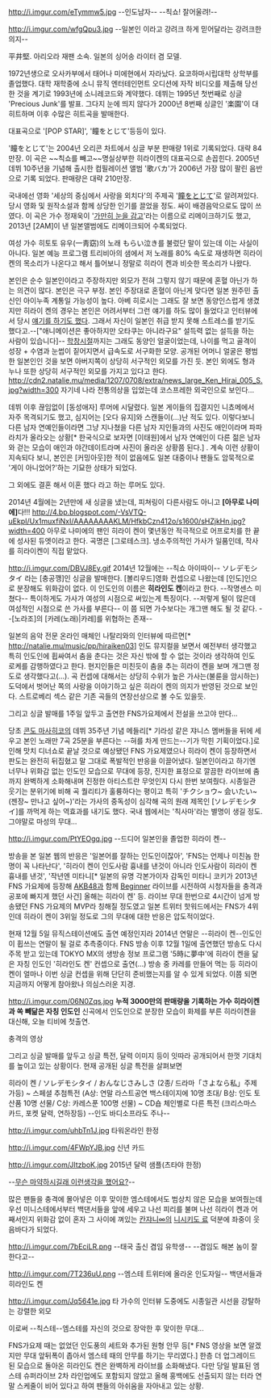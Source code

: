 http://i.imgur.com/eTymmw5.jpg
--인도남자-- --칙쇼! 잘어울려!--

http://i.imgur.com/wfgQpu3.jpg
--일본인 이라고 강려크 하게 믿어달라는 강려크한 의지--

平井堅. 아리오라 재팬 소속. 일본의 싱어송 라이터 겸 모델.

1972년생으로 오사카부에서 태어나 미에현에서 자라났다. 요코하마시립대학 상학부를 졸업했다. 대학 재학중에 소니 뮤직 엔터테인먼트 오디션에 자작 비디오를 제출해 당선한 것을 계기로 1993년에 소니레코드와 계약했다. 데뷔는 1995년 첫번째로 싱글 'Precious Junk'를 발표. 그다지 눈에 띄지 않다가 2000년 8번째 싱글인 '楽園'이 대히트하며 이후 수많은 히트곡을 발매한다.

대표곡으로 '[POP STAR]', '瞳をとじて'등등이 있다.

'瞳をとじて'는 2004년 오리콘 차트에서 싱글 부분 판매량 1위로 기록되었다. 대략 84만장. 이 곡은 ~~칙쇼를 빼고~~명실상부한 히라이켄의 대표곡으로 손꼽힌다.
2005년 데뷔 10주년을 기념해 출시한 컴필레이션 앨범 '歌バカ'가 2006년 가장 많이 팔린 음반으로 기록 되었다. 판매량은 대략 210만장.

국내에선 영화 '세상의 중심에서 사랑을 외치다'의 주제곡 '[http://www.youtube.com/watch?v=hLKOZi7Lw94 瞳をとじて]'로 알려져있다. 당시 영화 및 원작소설과 함께 상당한 인기를 끌었을 정도. 싸이 배경음악으로도 많이 쓰였다. 이 곡은 가수 정재욱이 '[http://www.youtube.com/watch?v=M-QsQQl7RPk 가만히 눈을 감고]'라는 이름으로 리메이크하기도 했고, 2013년 [2AM]이 낸 일본앨범에도 리메이크되어 수록되었다.
 
여성 가수 히토토 유우(一靑窈)의 노래 もらい泣き를 불렀단 말이 있는데 이는 사실이 아니다. 일본 예능 프로그램 트리비아의 샘에서 저 노래를 80% 속도로 재생하면 히라이 켄의 목소리가 나온다고 해서 틀어보니 정말로 히라이 켄과 비슷한 목소리가 나왔다. 

본인은 순수 일본인이라고 주장하지만 외모가 전혀 그렇지 않기 때문에 혼혈 아닌가 하는 의견이 많다. 본인은 극구 부정. 본인 주장대로 혼혈이 아닌게 맞다면 일본 원주민 출신인 아이누족 계통일 가능성이 높다. 아베 히로시는 그래도 잘 보면 동양인스럽게 생겼지만 히라이 켄의 경우는 본인은 어려서부터 그런 얘기를 하도 많이 들었다고 인터뷰에서 당시 [http://www.youtube.com/watch?v=7T1AXrUoli4 얘기를 하기도 했다]. 그래서 자신이 일본인 취급 받지 못해 스트레스를 받기도 했다고.--["애니메이션은 좋아하지만 오타쿠는 아니라구요" 설득력 없는 설득을 하는 사람이 있습니다]--  [http://cfile22.uf.tistory.com/image/155B59204AAE70C01EC4DB 학창시절]까지는 그래도 동양인 얼굴이었는데, 나이를 먹고 골격이 성장 + 수염과 눈썹이 짙어지면서 급속도로 서구화한 모양. 공개된 어머니 얼굴은 평범한 일본인인 것을 보면 아버지쪽이 상당히 서구적인 외모를 가진 듯. 본인 외에도 형과 누나 또한 상당히 서구적인 외모를 가지고 있다고 한다. 
http://cdn2.natalie.mu/media/1207/0708/extra/news_large_Ken_Hirai_005_S.jpg?width=300
자기네 나라 전통의상을 입었는데 코스프레한 외국인으로 보인다...

데뷔 이후 끊임없이 [동성애자] 루머에 시달렸다. 일본 게이들의 집결지인 니쵸메에서 자주 목격되기도 했고, 심지어는 [오다 유지]와 스캔들이(...)난 적도 있다. 이렇다보니 다른 남자 연예인들이라면 그냥 지나쳤을 다른 남자 지인들과의 사진도 애인이라며 파파라치가 올라오는 상황[* 한국식으로 보자면 [이태원]에서 남자 연예인이 다른 젊은 남자와 걷는 모습이 애인과 야간데이트라며 사진이 올라온 상황쯤 된다.] . 계속 이런 상황이 지속되다 보니, 본인은 [커밍아웃]한 적이 없음에도 일본 대중이나 팬들도 암묵적으로 '게이 아니었어?'하는 기묘한 상태가 되었다.

그 외에도 결혼 해서 이혼 했다 라고 하는 루머도 있다.

2014년 4월에는 2년만에 새 싱글을 냈는데, 피쳐링이 다른사람도 아니고 '''[아무로 나미에]'''다!!!
http://4.bp.blogspot.com/-VsVTQ-uEkpI/Ux1muxfiNxI/AAAAAAAAKLM/HfkbCzn412o/s1600/sHZjkHn.jpg?width=400
아무로 나미에의 팬인 히라이 켄이 몇년동안 적극적으로 어프로치를 한 끝에 성사된 듀엣이라고 한다.
곡명은 [그로테스크]. 냉소주의적인 가사가 일품인데, 작사를 히라이켄이 직접 맡았다.

http://i.imgur.com/DBVJ8Ey.gif
2014년 12월에는 --칙쇼 아이따이-- ソレデモシタイ 라는 [충공깽]인 싱글을 발매한다. [볼리우드]영화 컨셉으로 나왔는데 [인도]인으로 분장해도 위화감이 없다. 이 인도인의 이름은 '''히라인도 켄'''이라고 한다. --작명센스 미쳤다-- 특이하게도 가사가 여성의 시점으로 써있는게 특징이다. --저렇게 털이 많은데 여성적인 시점으로 쓴 가사를 부른다-- 이 쯤 되면 가수보다는 개그맨 해도 될 것 같다. --[노라조]의 [카레(노래)|카레]를 위협하는 존재--

일본의 음악 전문 온라인 매체인 나탈리와의 인터뷰에 따르면[* http://natalie.mu/music/pp/hiraiken03] 인도 뮤지컬을 보면서 예전부터 생각했고 특히 인도인에 휩싸여서 춤을 춘다는 것은 자신 밖에 할 수 없는 것이라 생각하여 인도 로케를 감행하였다고 한다. 현지인들은 미친듯이 춤을 추는 히라이 켄을 보며 개그맨 정도로 생각했다고(...). 곡 컨셉에 대해서는 상당히 수위가 높은 가사는(불륜을 암시하는) 도덕에서 벗어난 쪽의 사랑을 이야기하고 싶은 히라이 켄의 의지가 반영된 것으로 보인다. 스트로베리 섹스 같은 기존 곡들의 연장선상으로 볼 수도 있을듯.


그리고 싱글 발매를 1주일 앞두고 출연한 FNS가요제에서 전설을 쓰고야 만다...




{{{#!html
<iframe width="560" height="315" src="//www.youtube.com/embed/k0cISXVfBiA" frameborder="0" allowfullscreen></iframe>}}}

당초 [[콘도 마사히코]]의 데뷔 35주년 기념 메들리[* 기라성 같은 쟈니스 멤버들을 뒤에 세우고 본인 노래만 7곡 25분을 부른다는 --혀를 차게 만드는--기가 막힌 기획이었다.]로 인해 맛치 디너쇼로 끝날 것으로 예상됐던 FNS 가요제였으나 히라이 켄이 등장하면서 판도는 완전히 뒤집혔고 말 그대로 폭발적인 반응을 이끌어냈다. 일본인이라고 하기엔 너무나 위화감 없는 인도인 모습으로 무대에 등장, 진지한 표정으로 깔끔한 라이브에 춤까지 완벽하게 소화해내며 진정한 아티스트란 무엇인지 다시 한번 보여줬다. 시종일관 웃기는 분위기에 비해 곡 퀄리티가 훌륭하다는 평이고 특히 'チクショウ~ 会いたい~(젠장~ 만나고 싶어~)'라는 가사의 중독성이 심각해 곡의 원래 제목인 [ソレデモシタイ]를 까먹게 하는 역효과를 내기도 했다. 국내 웹에서는 '칙사마'라는 별명이 생길 정도. 그야말로 마성의 무대...

http://i.imgur.com/PtYEOgq.jpg
--드디어 일본인을 졸업한 히라이 켄--

방송을 본 일본 웹의 반응은 '일본어를 잘하는 인도인이잖아', 'FNS는 언제나 미친놈 한명이 꼭 나타난다', '히라이 켄이 인도사람 흉내를 낸것이 아니라 인도사람이 히라이 켄 흉내를 낸것', '작년엔 미타니[* 일본의 유명 각본가이자 감독인 미타니 코키가 2013년 FNS 가요제에 등장해 [[AKB48]]과 함께 [[Beginner]] 라이브를 시전하여 시청자들을 충격과 공포에 빠지게 했던 사건]  올해는 히라이 켄' 등. 라이브 무대 한번으로 4시간이 넘게 방송됐던 FNS 가요제의 MVP라 칭해질 정도였고 일본 트위터 핫워드에서는 FNS가 4위인데 히라이 켄이 3위일 정도로 그의 무대에 대한 반응은 압도적이었다.

현재 12월 5일 뮤직스테이션에도 출연 예정인지라 2014년 연말은 --히라이 켄--인도인이 휩쓰는 연말이 될 걸로 추측중이다. FNS 방송 이후 12월 1일에 출연했던 방송도 다시 주목 받고 있는데 TOKYO MX의 생방송 정보 프로그램 '5時に夢中'에 히라이 켄을 닮은 자칭 인도인 '히라인도 켄' 컨셉으로 출연(...) 방송 중 카레를 만들어 먹는 등 히라이 켄이 얼마나 이번 싱글 컨셉을 위해 단단히 준비했는지를 알 수 있게 되었다. 이쯤 되면 지금까지 어떻게 참아왔나 의심스러운 지경.

http://i.imgur.com/06N0Zqs.jpg
'''누적 3000만의 판매량을 기록하는 가수 히라이켄과 쏙 빼닮은 자칭 인도인'''
신곡에서 인도인으로 분장한 모습이 화제를 부른 히라이켄을 대신해, 오늘 티비에 첫출연.

{{{#!html
<iframe width="560" height="315" src="//www.youtube.com/embed/bLvrJqLPJGY" frameborder="0" allowfullscreen></iframe>}}}
충격의 영상


그리고 싱글 발매를 앞두고 싱글 특전, 달력 이미지 등이 잇따라 공개되어서 한껏 기대치를 높이고 있는 상황이다. 현재 공개된 싱글 특전을 살펴보면

히라이 켄   /   ソレデモシタイ / おんなじさみしさ    (2종/  드라마「さよなら私」주제가등)
~  스페셜 추첨특전 (A상: 연말 라스트공연 백스테이지에 10명 초대/    B상: 인도 토산품 10명 선물/    C상: 카레스푼 100명 선물)
~  CD숍 체인별로 다른 특전 (크리스마스 카드, 포켓 달력, 연하장등) --인도 바디소프라도 주나--

http://i.imgur.com/uhbTn1J.jpg
타워온라인 한정

http://i.imgur.com/4FWpYJB.jpg
신년 카드

http://i.imgur.com/JItzboK.jpg
2015년 달력 샘플(츠타야 한정)

--[[무슨 마약하시길래 이런생각을 했어요|무슨 마약하시길래 이런생각을 했어요?]]--


많은 팬들을 충격에 몰아넣은 이후 맞이한 엠스테에서도 범상치 않은 모습을 보여줬는데 우선 미니스테에서부터 백댄서들을 앞에 세우고 나선 피리를 불며 나선 히라이 켄과 어째서인지 위화감 없이 혼자 그 사이에 껴있는 [[칸쟈니∞]]의 [[니시키도 료]] 덕분에 좌중이 웃음바다가 되었다.

http://i.imgur.com/7bEciLR.png
--태국 출신 겸임 유학생-- --겸임도 해본 놈이 잘 한다고--

http://i.imgur.com/7T236uU.png
--엠스테 트위터에 올라온 인도자일-- 백댄서들과 히라인도 켄

http://i.imgur.com/Jq5641e.jpg
타 가수의 인터뷰 도중에도 시종일관 시선을 강탈하는 강렬한 외모


이로써 --칙스테--엠스테를 자신의 것으로 장악한 후 맞이한 무대...

{{{#!html
<iframe title='141205 MUSIC STATION - 히라이켄(고화질)' width='640px' height='360px' src='http://videofarm.daum.net/controller/video/viewer/Video.html?vid=v92fdB9He9eHHQler9rJIrb&play_loc=undefined&alert=true' frameborder='0' scrolling='no' ></iframe>}}}

FNS가요제 때는 없었던 인도풍의 세트와 추가된 원형 안무 등[* FNS 영상을 보면 알겠지만 무대 앞뒤폭이 좁아서 엠스테 때의 안무를 하기는 무리였다.] 한층 더 업그레이드 된 모습으로 돌아온 히라인도 켄은 완벽하게 라이브를 소화해냈다. 다만 당일 발표된 엠스테 슈퍼라이브 2차 라인업에도 포함되지 않았고 올해 홍백에도 선출되지 않는 터라 연말 스케줄이 비어 있다고 하여 팬들의 아쉬움을 자아내고 있는 상황. 


